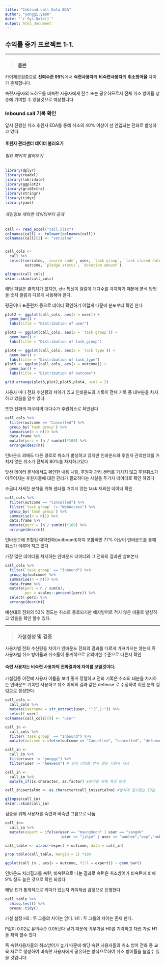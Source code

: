 ```yaml
---
title: "Inblund call Data EDA"
author: "yonggi.yeom"
date: "`r Sys.Date()`"
output: html_document
---
```


## 수익률 증가 프로젝트 1-1.

*** 
> ### 결론
 
카이제곱검증으로 **신뢰수준 95%**에서 
**숙련사용자**와 **비숙련사용자**의 **취소방어율** 차이가 존재합니다.

숙련사용자의 노하우를 비숙련 사용자에게 전수 또는 공유하므로서
전체 취소 방어율 상승에 기여할 수 있을것으로 예상합니다.


### Inbound call 기록 확인
앞서 진행한 취소 후원자 EDA를 통해 취소의 40% 이상이 선 인입되는 전화로  발생하고 있다.

#### 후원자 관리센터 데이터 불러오기
###### 필요 패키지 불러오기
```r
library(dplyr)
library(readxl)
library(lubridate)
library(ggplot2)
library(gridExtra)
library(stringr)
library(tidyr)
library(yaml)
```
###### 개인정보 제외한 데이터부터 공개
```r
call <- read_excel("call.xlsx")
colnames(call) <- tolower(colnames(call))
colnames(call)[2] <- "serialno"


call_cols <- 
  call %>% 
  select(serialno, `source code`, user, `task group`, `task closed date`, `task type`, 
         outcome, `pledge status`, `donation amount`)
```


```r
glimpse(call_cols)
skimr::skim(call_cols)
```

해당 파일은 결측치가 없지만, chr 특성이 컬럼이 대다수를 차지하기 때문에
분석 방법을 숫자 컬럼과 다르게 사용해야 한다.

평균이나 표준편차 등으로 데이터 확인하기 어렵게 때문에 분포부터 확인 한다

```r
plot2 <- ggplot(call_cols, aes(x = user)) +
  geom_bar() +
  labs(title = "Distribution of user")

plot3 <- ggplot(call_cols, aes(x = `task group`)) +
  geom_bar() +
  labs(title = "Distribution of task_group")

plot4 <- ggplot(call_cols, aes(x = `task type`)) +
  geom_bar() +
  labs(title = "Distribution of task_type")
plot5 <- ggplot(call_cols, aes(x = outcome)) +
  geom_bar() +
  labs(title = "Distribution of outcome")

grid.arrange(plot3,plot2,plot5,plot4, ncol = 2)

```

사용자 마다 전화 수신량의 차이가 있고 인바운드의 기록이 전체 기록 중 대부분을 차지 하고 있음을 알수 있다.

또한 전화의 마무리의 대다수가 후원취소로 확인된다

```r
call_cols %>% 
  filter(outcome == "Cancelled") %>% 
  group_by(`task group`) %>% 
  summarise(n = n()) %>% 
  data.frame %>% 
  mutate(perc = (n / sum(n))*100) %>% 
  arrange(desc(n))
```

인바운드 외에도 다른 경로로 취소가 발생하고 있지만 
인바운드와 후원자 관리센터를 거치지 않는 취소가 
전체의 80%를 차지하고있다

앞선 데이터 분석에서도 확인한 내용 처럼, 후원자 관리 센터를 거치지 않고 후원취소가 이루어지는 후원자들에 대한 관리가 필요하다는 사실을 두가지 데이터로 확인 하였다

조금더 자세한 분석을 위해 센터를 거치지 않는 task 제외한 데이터 확인
```r
call_cols %>% 
  filter(outcome == "Cancelled") %>% 
  filter(`task group` != "WebAccess") %>% 
  group_by(`task group`) %>% 
  summarise(n = n()) %>% 
  data.frame %>% 
  mutate(perc = (n / sum(n))*100) %>% 
  arrange(desc(n))
```

인바운드에 포함된 예약전화(outbound)까지 포함하면 77% 이상이
인바운드를 통해 취소가 이루어 지고 있다


가장 많은 데이터를 차지하는 인바운드 데이터와 그 전화의 결과만 살펴본다
```r
call_cols %>% 
  filter(`task group` == "Inbound") %>% 
  group_by(outcome) %>% 
  summarise(n = n()) %>% 
  data.frame %>% 
  mutate(perc = n / sum(n),
         per = scales::percent(perc)) %>% 
  select(-perc) %>% 
  arrange(desc(n))
```

예상대로 전화의 53% 정도는 취소로 종료되지만 해지방어로 적지 않은 비율로 발샹하고 있을을 확인 할수 있다.

*** 
> ### 가설설정 및 검증

사용자별 전화 수신량을 차이가 
인바운드 전화의 결과를 다르게 가져가지는 않는지 
즉 사용자별 취소 방어율과 취소률이 통계적으로 
유의미한 수준으로 다른지 확인

#### **숙련 사용자는 비숙련 사용자의 전화결과에 차이를 보일것이다.**

가설검증 이전에 사용자 이름을 보기 좋게 정렬하고
전화 기록은 취소의 대분을 차지하는 인바운드 기록만 사용하고
취소 이외의 결과 값은 defense 로 수정하여
이진 분류 컬럼으로 생성한다.

```r
call_cols <- 
  call_cols %>% 
  mutate(username = str_extract(user, "^[^.]+")) %>% 
  select(-user)
colnames(call_cols)[9] <- "user"

call_in <- 
  call_cols %>% 
  filter(`task group` == "Inbound") %>% 
  mutate(outcome = ifelse(outcome == "Cancelled", "cancelled", "defense"))
```


```r
call_in <- 
  call_in %>% 
  filter(user != "yonggi") %>% 
  filter(user != "heeweon") # 실제 전화를 받지 않는 사용자 제외

call_in <- 
  call_in %>% 
  mutate_if(is.character, as.factor) #분석을 위해 특성 변경

call_in$serialno <- as.character(call_in$serialno) #분석에 필요없는 ID값

glimpse(call_in)
skimr::skim(call_in)
```

검증을 위해 사용자를 숙련과 비숙련 그룹으로 나눔
```r
call_in<- 
  call_in %>% 
  mutate(expert = ifelse(user == "myunghoon" | user == "sangok" 
                         |user == "jihye" | user == "wonhee","exp","nobi"))

call_table <- xtabs(~expert + outcome, data = call_in)

prop.table(call_table, margin = 1) *100

ggplot(call_in , aes(x = outcome, fill = expert)) + geom_bar()
```

인바운드 처리결과를 숙련, 비숙련으로 나눈 결과로
숙련은 취소방어가 비숙련에 비해 9% 정도 높은 것으로 확인 되었다

해당 표가 통계적으로 의미가 있는지 카이제곱 검정으로 진행한다

```r
call_table %>% 
  chisq.test() %>% 
  broom::tidy()

```

가설 설정 
H0 : 두 그릅의 차이는 없다.
H1 : 두 그룹의 차이는 존재 한다.

P값이 0.02로 유의수준 0.05보다 낮기 때문에 
귀무가설 H0를 기각하고 대립 가설 H1을 채택 할수 있다


즉 숙련사용자들의 취소방어가 높기 때문에
해당 숙련 사용자들의 취소 방어 전화 중 교육 자료로 생성하여
비숙련 사용자에게 공유하는 방식으로하여
취소 방어률을 놀일수 있을 것입니다.








